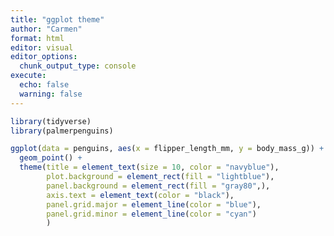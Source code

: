 ```yaml
---
title: "ggplot theme"
author: "Carmen"
format: html
editor: visual
editor_options: 
  chunk_output_type: console
execute: 
  echo: false
  warning: false
---
```


```r
library(tidyverse)
library(palmerpenguins)
```

```r
ggplot(data = penguins, aes(x = flipper_length_mm, y = body_mass_g)) +
  geom_point() +
  theme(title = element_text(size = 10, color = "navyblue"),
        plot.background = element_rect(fill = "lightblue"),
        panel.background = element_rect(fill = "gray80",),
        axis.text = element_text(color = "black"),
        panel.grid.major = element_line(color = "blue"),
        panel.grid.minor = element_line(color = "cyan")
        )
```

